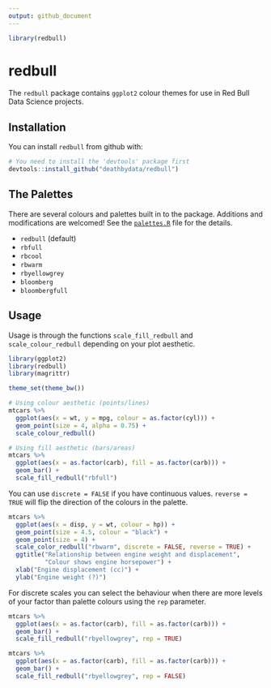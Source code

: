 ```yaml
---
output: github_document
---
```


```r
library(redbull)
```
# redbull

The `redbull` package contains `ggplot2` colour themes for use in Red Bull Data Science projects.

## Installation

You can install `redbull` from github with:

```r
# You need to install the 'devtools' package first
devtools::install_github("deathbydata/redbull")
```

## The Palettes

There are several colours and palettes built in to the package. Additions and modifications are welcomed! See the [`palettes.R`](/R/palettes.R) file for the details.

* `redbull` (default)
* `rbfull`
* `rbcool`
* `rbwarm`
* `rbyellowgrey`
* `bloomberg`
* `bloombergfull`

## Usage

Usage is through the functions `scale_fill_redbull` and `scale_colour_redbull` depending on your plot aesthetic.

```r
library(ggplot2)
library(redbull)
library(magrittr)

theme_set(theme_bw())

# Using colour aesthetic (points/lines)
mtcars %>% 
  ggplot(aes(x = wt, y = mpg, colour = as.factor(cyl))) + 
  geom_point(size = 4, alpha = 0.75) + 
  scale_colour_redbull()

# Using fill aesthetic (bars/areas)
mtcars %>% 
  ggplot(aes(x = as.factor(carb), fill = as.factor(carb))) + 
  geom_bar() + 
  scale_fill_redbull("rbfull")
```

You can use `discrete = FALSE` if you have continuous values. `reverse = TRUE` will flip the direction of the colours in the palette.

```r
mtcars %>% 
  ggplot(aes(x = disp, y = wt, colour = hp)) + 
  geom_point(size = 4.5, colour = "black") +
  geom_point(size = 4) + 
  scale_color_redbull("rbwarm", discrete = FALSE, reverse = TRUE) +
  ggtitle("Relationship between engine weight and displacement",
          "Colour shows engine horsepower") +
  xlab("Engine displacement (cc)") +
  ylab("Engine weight (?)")
```

For discrete scales you can select the behaviour when there are more levels of your factor than palette colours using the `rep` parameter.

```r
mtcars %>% 
  ggplot(aes(x = as.factor(carb), fill = as.factor(carb))) + 
  geom_bar() + 
  scale_fill_redbull("rbyellowgrey", rep = TRUE)

mtcars %>% 
  ggplot(aes(x = as.factor(carb), fill = as.factor(carb))) + 
  geom_bar() + 
  scale_fill_redbull("rbyellowgrey", rep = FALSE)
```
